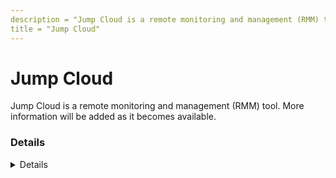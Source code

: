 ---
description = "Jump Cloud is a remote monitoring and management (RMM) tool. More information will be added as it becomes available."
title = "Jump Cloud"
---



# Jump Cloud

Jump Cloud is a remote monitoring and management (RMM) tool. More information will be added as it becomes available.

### Details
<Details author={""}
         category={""}
         created={""}
         website={""}
         lastModified={"2024-02-26"}
         privileges={""}
         free={ false }
         verification={ false }
/>

#### Installation Paths
<Card code={ ["JumpCloud*.exe "] }/>





### Forensic Artifacts




#### Network Artifacts
<EuiSpacer size="xl"/>
<NetworkArtifactsTable data={ [{"Description": "Known remote domains", "Domains": ["*.api.jumpcloud.com", "*.assist.jumpcloud.com"], "Ports": []}] }/>




### Detections
- Detects potential network activity of Jump Cloud RMM tool
  - [Sigma Rule](https://github.com/magicsword-io/LOLRMM/blob/main/detections/sigma/jump_cloud_network_sigma.yml)

### References
- [https://jumpcloud.com/support/understand-remote-assist-agent](https://jumpcloud.com/support/understand-remote-assist-agent)

